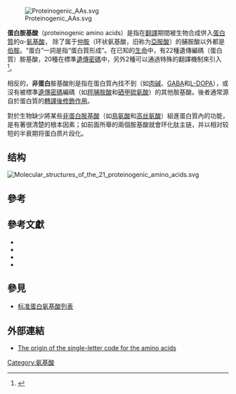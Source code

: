 [[File:Proteinogenic_AAs.svg|thumbnail]]

'''蛋白胺基酸'''（proteinogenic amino acids）是指在[[翻譯_(生物學)|翻譯]]期間被生物合成併入[[蛋白質|蛋白質]]的α-[[氨基酸|氨基酸]]，
除了属于[[仲胺|仲胺]]（环状氨基酸，旧称为[[亞胺酸|亞胺酸]]）的脯胺酸以外都是[[伯胺|伯胺]]。“蛋白”一詞是指“蛋白質形成”。在已知的[[生命|生命]]中，有22種遺傳編碼（蛋白質）胺基酸，20種在標準[[遺傳密碼|遺傳密碼]]中，另外2種可以通過特殊的翻譯機制來引入<ref>{{cite journal |vauthors=Ambrogelly A, Palioura S, Söll D |date=Jan 2007 |title=Natural expansion of the genetic code |journal=Nat Chem Biol |volume=3 |issue=1 |pages=29–35 |pmid=17173027 |url=http://www.nature.com/nchembio/journal/v3/n1/abs/nchembio847.html |doi=10.1038/nchembio847 |access-date=2017-03-30 |archive-date=2017-06-22 |archive-url=https://web.archive.org/web/20170622143716/http://www.nature.com/nchembio/journal/v3/n1/abs/nchembio847.html |dead-url=no }}</ref>。

相反的，'''非蛋白'''胺基酸則是指在蛋白質內找不到（如[[肉碱|肉碱]]、[[GABA|GABA]]和[[L-DOPA|L-DOPA]]），或沒有被標準[[遺傳密碼|遺傳密碼]]編碼（如[[羥脯胺酸|羥脯胺酸]]和[[硒甲硫氨酸|硒甲硫氨酸]]）的其他胺基酸。後者通常源自於蛋白質的[[轉譯後修飾作用|轉譯後修飾作用]]。

對於生物缺少將某些[[非蛋白胺基酸|非蛋白胺基酸]]（如[[鳥氨酸|鳥氨酸]]和[[高丝氨酸|高丝氨酸]]）組進蛋白質內的功能，是有著很清楚的根本因素；如前面所舉的兩個胺基酸就會环化肽主链，并以相对较短的半衰期将蛋白质片段化。

==结构==
[[Image:Molecular_structures_of_the_21_proteinogenic_amino_acids.svg|thumb]]
{{Clear}}
==參考==
{{reflist}}

==參考文獻==
{{refbegin}}
*{{cite book |last=Nelson |first=David L. |author2=Cox, Michael M.  |title=Lehninger Principles of Biochemistry |url=https://archive.org/details/lecturenotebookf0000nels |edition=3rd |year=2000 |publisher=Worth Publishers |isbn=1-57259-153-6 }}
*{{cite journal | last=Kyte | first=J. |author2=Doolittle, R. F.  | year=1982 | title=A simple method for displaying the hydropathic character of a protein | journal=[[J._Mol._Biol.|J. Mol. Biol.]] | volume=157 | issue=1 | pages=105–132 | pmid=7108955 | doi=10.1016/0022-2836(82)90515-0 }}
*{{cite book |last=Meierhenrich |first=Uwe J. |title=Amino acids and the asymmetry of life |edition=1st |year=2008 |publisher=Springer |isbn=978-3-540-76885-2 }}
*{{cite book |last=Biochemistry |first=Harpers |title=Harpers Illustrated Biochemistry |edition=30st |year=2015 |publisher=Lange |isbn=978-0-07-182534-4 }}
{{refend}}

==參見==
*[[标准蛋白氨基酸列表|标准蛋白氨基酸列表]]

==外部連結==
{{commons category|Amino acids}}
* [http://www.biology.arizona.edu/biochemistry/problem_sets/aa/Dayhoff.html The origin of the single-letter code for the amino acids] {{Wayback|url=http://www.biology.arizona.edu/biochemistry/problem_sets/aa/Dayhoff.html |date=20201114003749 }}

{{氨基酸}}

[[Category:氨基酸|Category:氨基酸]]